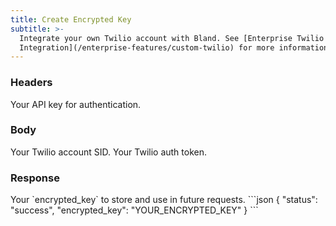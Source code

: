 ```yaml
---
title: Create Encrypted Key
subtitle: >-
  Integrate your own Twilio account with Bland. See [Enterprise Twilio
  Integration](/enterprise-features/custom-twilio) for more information.
---
```



### Headers

<ParamField header="authorization" type="string" required>
  Your API key for authentication.
</ParamField>

### Body

<ParamField body="account_sid" type="string" required>
    Your Twilio account SID.
</ParamField>

<ParamField body="auth_token" type="string" required>
    Your Twilio auth token.
</ParamField>

### Response

<ResponseField body="encrypted_key" type="string">
    Your `encrypted_key` to store and use in future requests.
</ResponseField>

<ResponseExample>
```json
{
    "status": "success",
    "encrypted_key": "YOUR_ENCRYPTED_KEY"
}
```
</ResponseExample>